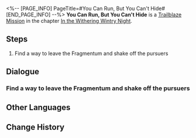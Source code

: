 <%-- [PAGE_INFO]
PageTitle=#You Can Run, But You Can't Hide#
[END_PAGE_INFO] --%>
{{Stub|Dialogue, characters, and location(s)}}
{{Mission Infobox
|id            = 1010301
|title         = 
|image         = Mission You Can Run, But You Can't Hide.png
|type          = Trailblaze
|event_name    = 
|chapter       = In the Withering Wintry Night
|requirements  = [[Trailblaze Mission]] ''[[Everwinter Night]]'' completed
|summary       = Bronya Rand, the commander of the Silvermane Guards, receives orders to apprehend the three of you.<br />In the heat of the moment, you flee into the shopping streets corroded by the Fragmentum and eventually find your way to Belobog's Underworld, guided by your "old friend" Sampo.
|characters    = <!--characters that appear in this mission-->
|startLocation = <!--location as it intially appears on the mission screen-->
|world         = <!--i.e. Penacony-->
|area          = <!--i.e. A Child's Dream-->
|prev          = 
|next          = You Can Run, But You Can't Hide
|exp           = 
|credits       = 
|stellarJade   = 
|other         = {{Card List|Solid Water*10;Basic Ingredients*10;Comfort Food*10;Wrathful Gauntlets*1|delim=;}}
}}
'''You Can Run, But You Can't Hide''' is a [[Trailblaze Mission]] in the chapter [[In the Withering Wintry Night]].

==Steps==
# Find a way to leave the Fragmentum and shake off the pursuers

<!--
==Gameplay Notes==

--><!--
==Trial Character==

-->
==Dialogue==
{{Stub Dialogue}}
===Find a way to leave the Fragmentum and shake off the pursuers===
{{Mission Description|type=trailblaze|location=<!--to be added-->|You rush into the Fragmentum to avoid getting caught. How come things went downhill so quickly? March 7th has no clue &mdash; she's written as an innocent and sweet teenage girl after all.<br />Despite the initial shock, you quickly agree on the course of action: find the way out of the Fragmentum first. Everything else can wait.}}
{{Dialogue Start}}
:{{tx}}
{{Dialogue End}}

==Other Languages==
{{Other Languages
|en   = You Can Run, But You Can't Hide
|zhs  = 躲得过初一，躲不过十五
|zht  = 躲得過初一，躲不過十五
|ja   = 今日は逃げられても、明日は逃げられない
|ko   = 뛰어봤자 벼룩
|es   = Puedes correr, pero no esconderte
|fr   = Tu peux courir, mais tu ne peux pas te cacher
|ru   = Можешь бежать, но тебе не спрятаться
|th   = วันนี้อาจจะหนีได้ แต่วันหน้าไม่มีทางหลบพ้น
|vi   = Tránh Vỏ Dưa Gặp Vỏ Dừa
|de   = Du kannst weglaufen, aber du kannst dich nicht verstecken
|id   = Tak Bisa Sembunyi Selamanya
|pt   = Você Pode Correr, Mas Não Pode se Esconder
}}

==Change History==
{{Change History|1.0}}
